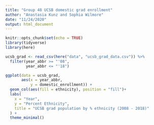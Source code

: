 ```yaml
---
title: "Group 48 UCSB domestic grad enrollment"
author: "Anastasia Kunz and Sophia Wilmore"
date: "11/24/2020"
output: html_document
---
```


```r
knitr::opts_chunk$set(echo = TRUE)
library(tidyverse)
library(here)
```

```r
ucsb_grad <- read_csv(here("data", "ucsb_grad_data.csv")) %>% 
  filter(year_abbr >= "'08",
         year_abbr <= "'18")
```

```r
ggplot(data = ucsb_grad,
       aes(x = year_abbr,
           y = domestic_enrollment)) +
  geom_col(aes(fill = ethnicity), position = "fill")+
  labs(
    x = "Year",
    y = "Percent Ethnicity",
    title = "UCSB grad population by % ethnicity (2008 - 2018)"
  ) +
  theme_minimal()
```

